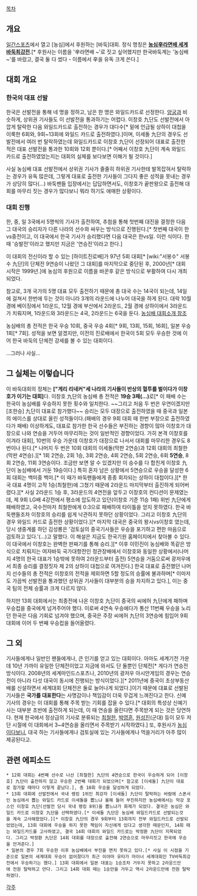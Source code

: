 [[목차]]

== 개요 ==
[http://isplus.joinsmsn.com/ 일간스포츠]에서 열고 [농심]에서 후원하는 [바둑]대회. 
정식 명칭은 '''[http://www.shinramyun.com/news/badook_live 농심辛라면배 세계바둑최강전]'''.[* 후원사는 이름을 '辛라면배 ~'로 짓고 싶어했지만 한국바둑계는 '농심배 ~'를 바랐고, 결국 둘 다 썼다 - 이름에서 辛을 유독 크게 쓴다.]
== 대회 개요 ==

=== 한국의 대표 선발 ===
한국은 선발전을 통해 네 명을 정하고, 남은 한 명은 와일드카드로 선정한다. [[양궁]]과 비슷하게, 상위권 기사들도 이 선발전을 통과하기는 어렵다. 이창호 九단도 선발전에서 아깝게 탈락한 다음 와일드카드로 출전하는 경우가 대다수[* 밑에 언급될 상하이 대첩을 이룩한 6회와, 9회~13회에 와일드 카드로 출전하였다.]이며, 이세돌 九단의 경우도 선발전에서 여러 번 탈락하였는데 와일드카드로 이창호 九단이 선정되어 대표로 출전한 적은 대표 선발전을 통과한 10회와 12회 뿐이다.[* 어째서 이창호 九단이 계속 와일드 카드로 출전하였었는지는 대회의 실체를 보다보면 이해가 될 것이다.]

사실 농심배 대표 선발전에서 상위권 기사가 줄줄히 하위권 기사한테 발목잡혀서 탈락하는 경우가 유독 많은데, 그렇게 대표로 출전한 기사들이 그다지 좋은 성적을 못내는 경우가 상당히 많다(...) 바둑팬들 입장에서는 답답하면서도, 이창호가 끝판왕으로 출전해 대회를 마무리 짓는 경우가 많다보니 뭐라 하기도 애매한 상황이다.

=== 대회 진행 ===
한, 중, 일 3국에서 5명씩의 기사가 출전하여, 추첨을 통해 첫번째 대진을 결정한 다음 그 대국의 승리자가 다른 나라의 선수와 싸우는 방식으로 진행된다.[* 첫번째 대국이 한vs중전이고, 이 대국에서 한국 기사가 승리했다면 다음 대국은 한vs일. 이런 식이다. 한때 '승발전'이라고 했지만 지금은 '연승전'이라고 한다.] 

이 대회의 전신이라 할 수 있는 [하이트진로배]가 97년 5회 대회[* [wiki:"서봉수" 서봉수 九단]의 단체전 9연승이 나왔던 그 대회]를 마지막으로 중단된 후, 2000년[* 대회 시작은 1999년.]에 농심의 후원으로 이름을 바꾼후 같은 방식으로 부활하여 다시 개최 되었다. 

참고로, 3개 국가의 5명 대표 모두 출전하기 때문에 총 대국 수는 14국이 되는데, 14일에 걸쳐서 한번에 두는 것이 아니라 3개의 라운드에 나누어 대국을 하게 된다. 대락 10월경에 베이징에서 1라운드, 12월 경에 부산에서 2라운드, 2월 경에 상하이에서 3라운드가 치뤄지며, 1라운드와 3라운드는 4국, 2라운드는 6국을 둔다. [http://www.shinramyun.com/news/badook_rally_introduction 농심배 대회소개 참조]

농심배의 총 전적은 한국 우승 10회, 중국 우승 4회[* 9회, 13회, 15회, 16회], 일본 우승 1회[* 7회]. 성적을 보면 알겠지만, 이전의 진로배에서 한국이 5회 모두 우승한 것에 이어 한국 바둑의 단체전 강세를 볼 수 있는 대회이다.

...그러나 사실...

== 그 실체는 이렇습니다 ==
이 바둑대회의 정체는 '''["게리 리네커"세 나라의 기사들이 반상의 혈투를 벌이다가 이창호가 이기는 대회]'''다. 이창호 九단의 농심배 총 전적은 '''19승 3패(...)'''로[* 이 패배 수는 한국이 농심배를 우승하지 못한 횟수와 일치한다. ~~그리고 처음 두 번은 우연이겠지만 [조한승] 九단이 대표로 참가했다~~ 승리는 모두 대장으로 출전하였을 때 중국과 일본의 에이스를 상대로 올린 성적들이다.(패배의 경우 9회 대회 때 한번 부장으로 출전하였다가 패배) 이상하게도, 대표로 참가한 한국 선수들은 부진하는 경향이 많아 이창호가 대장으로 나와 연승을 거두어 마무리하는 것이 일반적인 경향이었다. 가히 본격 이창호를 이겨라 대회], 10번의 우승 가운데 이창호가 대장으로 나서서 대회를 마무리한 경우도 8번이나 된다.[* 나머지 두 번은 10회 대회의 이세돌(막판 2연승)과 12회 대회의 최철한(막판 4연승).][* 1회 2연승, 2회 1승, 3회 2연승, 4회 2연승, 5회 2연승, 6회 '''5연승''', 8회 2연승, 11회 3연승이다. 조금만 보면 알 수 있겠지만 이 승수를 다 합친게 이창호 九단이 농심배에서 거둔 19승이다.] 특히 혼자 남은 상황에서 5연승으로 우승을 달성한 6회 대회는 백미중 백미.[* 이 때가 바둑팬들에게 종종 회자되는 상하이 대첩이다.][* 한국 대표 4명이 고작 1승(최철한)에 그쳤기 때문에 2라운드 마지막부터 출진하게 되어버렸다.][* 사실 2라운드 1승 후, 3라운드의 4연전을 앞두고 이창호의 컨디션이 문제였는데, 제 9회 LG배 4강전에서 평소에 압도하고 있던(이창호 기준 11승 1패) 위빈 九단에게 패배하였고, 국수전마저 최철한에게 0:3으로 패배하여 타이틀을 얻지 못하였다. 한국 바둑팬들조차 이창호의 승리를 쉽게 낙관하지 못하던 상황이었다. 그리고 이창호 九단의 경우 와일드 카드로 출전한 상황이었다.][* 마지막 대국은 중국의 왕시vs이창호 였는데, 당시 생중계를 하던 김성룡은 '검토실의 중국기사들은 우승을 포기하고 편한 마음으로 검토하고 있다.'(...)고 말했다. 이 해설은 지금도 한국기원 홈페이지에서 찾아볼 수 있다. 이 대국에서 이창호는 완벽한 판짜기를 통해 승리.][* 이후 이민진이 농심배와 똑같은 방식으로 치뤄지는 여자바둑 국가대항전인 정관장배에서 이창호와 동일한 상황에서(나머지 4명의 한국 대표가 1승밖에 못하여 2라운드부터 출전) 5연승을 거둠으로써 광저우에서 최종 승리를 결정짓자 제 2의 상하이 대첩으로 여겨진다.] 한국 대표로 출전했던 나머지 선수들의 총 전적은 이창호의 전적을 제외하면 5할 정도의 승률에 불과하며[* 이마저도 가끔씩 선발전을 통과했던 상위권 기사들이 대부분의 승을 차지하고 있다.], 이는 중국 팀의 전체 승률과 크게 다르지 않다.

하지만 13회 대회에서는 최종전에 나온 이창호 九단이 중국의 씨에허 九단에게 패하며 우승컵을 중국에게 넘겨주어야 했다. 이로써 4연속 우승에다가 통산 11번째 우승을 노리던 한국은 다음 기회로 넘겨야 했으며, 중국은 주장 씨에허 九단의 3연승에 힘입어 9회 대회에 이어 두 번째 우승컵을 들어올렸다.
== 그 외 ==
기사들에게나 일반인 팬들에게나, 큰 인기를 얻고 있는 대회이다. 아마도 세계기전 가운데 10년 가까이 유일한 단체전이었고 지금에 와서도 단 둘뿐인 단체전[* 게다가 연승전 방식이다. 2008년의 세계마인드스포츠나, 2010년의 광저우 아시안게임의 경우는 연승전이 아니라 다섯 대국이 동시에 진행되는 방식이었다.][* 2011년에 중국이 초상부동산배를 신설하면서 세계대회 단체전은 둘로 늘어나게 되었다.]이기 때문에 대표로 선발된 기사들은 '''국가를 대표한다'''는 사명감이나 책임감이 더욱 무겁게 느껴진다고 한다. 신예 기사의 경우는 이 대회를 통해 주목 받는 기회를 잡을 수 있다.[* 대회의 특성상 신예기사는 대부분 초반에 출전하게 되는데, 이 때 연승을 올린다면 주목받게 되는 것은 당연하다. 현재 한국에서 정상급의 기사로 분류되는 [[최철한]], [[박영훈]], [[원성진]](군대) 등이 모두 저단 시절에 이 대회에서 3~4연승을 올리면서 주목받기 시작하였다.] 또, 후원사가 [[농심]]이다보니, 대국 하는 기사들에게나 검토실에 있는 기사들에게나 먹을거리가 아주 많이 제공된다고. 

== 관련 에피소드 ==
 * 12회 대회는 4번째 선수로 나선 [최철한] 九단의 4연승으로 한국이 우승하게 되어 [이창호] 九단이 출전하지 않고 우승한 2번째 대회가 되었으며[* 참고로 [이세돌] 九단이 대표로 참가할 때마다 이렇게 끝났다.], 총 10회 우승을 달성하게 되었다.
 * 13회 대회에 선발전에서 국내 랭킹 1위인 최강자 [이세돌] 九단이 탈락하는 바람에 스폰서인 농심에서 뽑는 와일드 카드로 이세돌을 뽑느냐 올해 들어 부진하지만 농심배에서는 막강 포스인 이창호 九단(선발전 당시 국내 랭킹 8위)을 뽑느냐가 화제가 되었다. 결국은 농심은 와일드 카드로 이창호 九단을 선택하였다.[* 이세돌 九단은 농심배 와일드카드로 선발되는것을 계속 고사해왔었다.][* 이창호 九단의 경우 9회부터 13회까지 전부 와일드카드로 선발되었었는데, 13회 대회에 우승을 하지 못한 책임이 자신에게 있다고 생각한 때문인지, 14회 때는 와일드카드를 고사하였고, 결국 14회 대회의 와일드 카드로는 박정환 九단이 지목되었다. 그리고 박정환 九단은 14회 대회를 대장으로 출전해 2연승으로 마무리짓고 한국에 우승을 안겨준다.]
 * 일본의 경우 7회 우승한 이후 농심배에서 부진을 면치 못하고 있다.[* 사실 이 시점을 기준으로 일본의 세계대회 우승이 없어졌다가 최근 이야마 유타가 마이너 세계대회인 TV바둑최강전에서 우승하기는 했다.] 13회 대회에서 일본 대표는 1승조차 거두지 못하고 2라운드만에 전원 탈락하고 만다. 그리고 14회 대회 때는 1승만을 거두고 역시 2라운드만에 전원 탈락하였다.
[[각주]]
